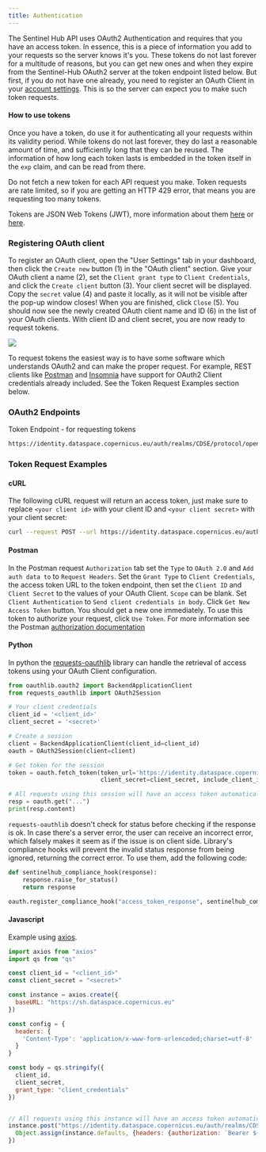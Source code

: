 ```yaml
---
title: Authentication
---
```


The Sentinel Hub API uses OAuth2 Authentication and requires that you
have an access token. In essence, this is a piece of information you add
to your requests so the server knows it\'s you. These tokens do not last
forever for a multitude of reasons, but you can get new ones and when
they expire from the Sentinel-Hub OAuth2 server at the token endpoint
listed below. But first, if you do not have one already, you need to
register an OAuth Client in your [account
settings](https://shapps.dataspace.copernicus.eu/dashboard/#/account/settings){target="_blank"}.
This is so the server can expect you to make such token requests.

#### How to use tokens

Once you have a token, do use it for authenticating all your requests
within its validity period. While tokens do not last forever, they do
last a reasonable amount of time, and sufficiently long that they can be
reused. The information of how long each token lasts is embedded in the
token itself in the `exp` claim, and can be read from there.

Do not fetch a new token for each API request you make. Token requests
are rate limited, so if you are getting an HTTP 429 error, that means
you are requesting too many tokens.

Tokens are JSON Web Tokens (JWT), more information about them
[here](https://en.wikipedia.org/wiki/JSON_Web_Token){target="_blank"} or
[here](https://datatracker.ietf.org/doc/html/rfc7519){target="_blank"}.

### Registering OAuth client

To register an OAuth client, open the \"User Settings\" tab in your
dashboard, then click the `Create new` button (1) in the \"OAuth
client\" section. Give your OAuth client a name (2), set the
`Client grant type` to `Client Credentials`, and click the
`Create client` button (3). Your client secret will be displayed. Copy
the `secret` value (4) and paste it locally, as it will not be visible
after the pop-up window closes! When you are finished, click `Close`
(5). You should now see the newly created OAuth client name and ID (6)
in the list of your OAuth clients. With client ID and client secret, you
are now ready to request tokens.

![](img/create_oauth_client_CDSE.jpg)

To request tokens the easiest way is to have some software which
understands OAuth2 and can make the proper request. For example, REST
clients like [Postman](https://www.getpostman.com/){target="_blank"} and
[Insomnia](https://insomnia.rest/){target="_blank"} have support for
OAuth2 Client credentials already included. See the Token Request
Examples section below.

### OAuth2 Endpoints

Token Endpoint - for requesting tokens

``` default
https://identity.dataspace.copernicus.eu/auth/realms/CDSE/protocol/openid-connect/token
```

### Token Request Examples

#### cURL

The following cURL request will return an access token, just make sure
to replace `<your client id>` with your client ID and
`<your client secret>` with your client secret:

``` bash
curl --request POST --url https://identity.dataspace.copernicus.eu/auth/realms/CDSE/protocol/openid-connect/token --header 'content-type: application/x-www-form-urlencoded' --data 'grant_type=client_credentials&client_id=<your client id>' --data-urlencode 'client_secret=<your client secret>'
```

#### Postman

In the Postman request `Authorization` tab set the `Type` to `OAuth 2.0`
and `Add auth data to` to `Request Headers`. Set the `Grant Type` to
`Client Credentials`, the access token URL to the token endpoint, then
set the `Client ID` and `Client Secret` to the values of your OAuth
Client. `Scope` can be blank. Set `Client Authentication` to
`Send client credentials in body`. Click `Get New Access Token` button.
You should get a new one immediately. To use this token to authorize
your request, click `Use Token`. For more information see the Postman
[authorization
documentation](https://learning.getpostman.com/docs/postman/sending_api_requests/authorization/#oauth-20){target="_blank"}

#### Python

In python the
[requests-oauthlib](https://github.com/requests/requests-oauthlib){target="_blank"}
library can handle the retrieval of access tokens using your OAuth
Client configuration.

``` python
from oauthlib.oauth2 import BackendApplicationClient
from requests_oauthlib import OAuth2Session

# Your client credentials
client_id = '<client_id>'
client_secret = '<secret>'

# Create a session
client = BackendApplicationClient(client_id=client_id)
oauth = OAuth2Session(client=client)

# Get token for the session
token = oauth.fetch_token(token_url='https://identity.dataspace.copernicus.eu/auth/realms/CDSE/protocol/openid-connect/token',
                          client_secret=client_secret, include_client_id=True)

# All requests using this session will have an access token automatically added
resp = oauth.get("...")
print(resp.content)
```

`requests-oauthlib` doesn\'t check for status before checking if the
response is ok. In case there\'s a server error, the user can receive an
incorrect error, which falsely makes it seem as if the issue is on
client side. Library\'s compliance hooks will prevent the invalid status
response from being ignored, returning the correct error. To use them,
add the following code:

``` python
def sentinelhub_compliance_hook(response):
    response.raise_for_status()
    return response

oauth.register_compliance_hook("access_token_response", sentinelhub_compliance_hook)
```

#### Javascript

Example using [axios](https://github.com/axios/axios){target="_blank"}.

``` javascript
import axios from "axios"
import qs from "qs"

const client_id = "<client_id>"
const client_secret = "<secret>"

const instance = axios.create({
  baseURL: "https://sh.dataspace.copernicus.eu"
})

const config = {
  headers: {
    'Content-Type': 'application/x-www-form-urlencoded;charset=utf-8'
  }
}

const body = qs.stringify({
  client_id,
  client_secret,
  grant_type: "client_credentials"
})


// All requests using this instance will have an access token automatically added
instance.post("https://identity.dataspace.copernicus.eu/auth/realms/CDSE/protocol/openid-connect/token", body, config).then(resp => {
  Object.assign(instance.defaults, {headers: {authorization: `Bearer ${resp.data.access_token}`}})
})
```
